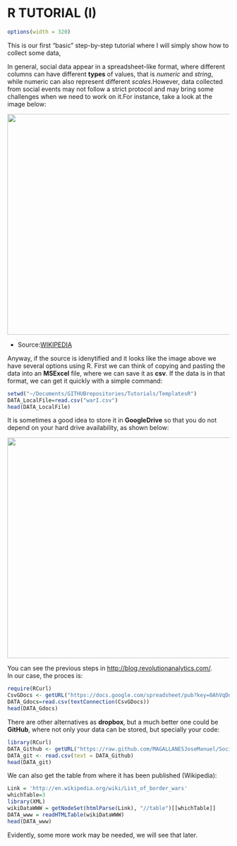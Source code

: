R TUTORIAL (I)
========================================================
```r
options(width = 320)
```
This is our first "basic" step-by-step tutorial where I will simply show how to collect some data,

In general, social data appear in a spreadsheet-like format, where different columns can have different **types** of values, that is *numeric* and *string*, while numeric can also represent different *scales*.However, data collected from social events may not follow a strict protocol and may bring some challenges when we need to work on it.For instance, take a look at the image below:


<img src="http://i.imgur.com/ioOhKrL.jpg" height="500" width="800" align=center> 


 * Source:<a href='http://en.wikipedia.org/wiki/List_of_border_wars' target='_blank'>WIKIPEDIA</a>

Anyway, if the source is idenytified and it looks like the image above we have several options using R. First we can think of copying and pasting the data into an **MSExcel** file, where we can save it as **csv**. If the data is in that format, we can get it quickly with a simple command:

```r
setwd("~/Documents/GITHUBrepositories/Tutorials/TemplatesR")
DATA_LocalFile=read.csv("warI.csv")
head(DATA_LocalFile)
```

It is sometimes a good idea to store it in **GoogleDrive** so that you do not depend on your hard drive availability, as shown below:

<img src="http://i.imgur.com/d8gVtyH.jpg" height="500" width="800" align=center> 

You can see the previous steps in <a href="http://blog.revolutionanalytics.com/2009/09/how-to-use-a-google-spreadsheet-as-data-in-r.html" target="_blank">http://blog.revolutionanalytics.com/</a>.  
In our case, the proces is:
```r
require(RCurl)
CsvGDocs <- getURL("https://docs.google.com/spreadsheet/pub?key=0AhVqDdZgThPldEZpWlc2Z3FuVm8taTlBVlc1a3VnT2c&output=csv")
DATA_Gdocs=read.csv(textConnection(CsvGDocs))
head(DATA_Gdocs)
```

There are other alternatives as **dropbox**, but a much better one could be  **GitHub**, where not only your data can be stored, but specially your code:
```r
library(RCurl)
DATA_Github <- getURL("https://raw.github.com/MAGALLANESJoseManuel/SocialScienceDataTools/master/TemplatesR/warI.csv")
DATA_git <- read.csv(text = DATA_Github)
head(DATA_git)
```
We can also get the table from where it has been published (Wikipedia):
```r
Link = 'http://en.wikipedia.org/wiki/List_of_border_wars'
whichTable=3
library(XML)
wikiDataWWW = getNodeSet(htmlParse(Link), "//table")[[whichTable]]
DATA_www = readHTMLTable(wikiDataWWW)
head(DATA_www)
```

Evidently, some more work may be needed, we will see that later.